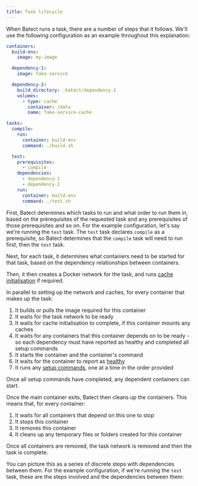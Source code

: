 ```yaml
---
title: Task lifecycle
---
```



When Batect runs a task, there are a number of steps that it follows. We'll use the following configuration as an example throughout this explanation:

```yaml title="batect.yml"
containers:
  build-env:
    image: my-image

  dependency-1:
    image: fake-service

  dependency-2:
    build_directory: .batect/dependency-2
    volumes:
      - type: cache
        container: /data
        name: fake-service-cache

tasks:
  compile:
    run:
      container: build-env
      command: ./build.sh

  test:
    prerequisites:
      - compile
    dependencies:
      - dependency-1
      - dependency-2
    run:
      container: build-env
      command: ./test.sh
```

First, Batect determines which tasks to run and what order to run them in, based on the prerequisites of the requested task and any prerequisites of those prerequisites and so on.
For the example configuration, let's say we're running the `test` task. The `test` task declares `compile` as a prerequisite, so Batect determines that the `compile` task will need
to run first, then the `test` task.

Next, for each task, it determines what containers need to be started for that task, based on the dependency relationships between containers.

Then, it then creates a Docker network for the task, and runs [cache initialisation](../how-to/performance.md#cache-volumes) if required.

In parallel to setting up the network and caches, for every container that makes up the task:

1. It builds or pulls the image required for this container
2. It waits for the task network to be ready
3. It waits for cache initialisation to complete, if this container mounts any caches
4. It waits for any containers that this container depends on to be ready - so each dependency must have reported as healthy and completed all setup commands
5. It starts the container and the container's command
6. It waits for the container to report as [healthy](../how-to/wait-for-dependencies.md)
7. It runs any [setup commands](../reference/config/containers.md#setup_commands), one at a time in the order provided

Once all setup commands have completed, any dependent containers can start.

Once the main container exits, Batect then cleans up the containers. This means that, for every container:

1. It waits for all containers that depend on this one to stop
2. It stops this container
3. It removes this container
4. It cleans up any temporary files or folders created for this container

Once all containers are removed, the task network is removed and then the task is complete.

You can picture this as a series of discrete steps with dependencies between them. For the example configuration, if we're running the `test` task,
these are the steps involved and the dependencies between them:

<TaskSteps />
